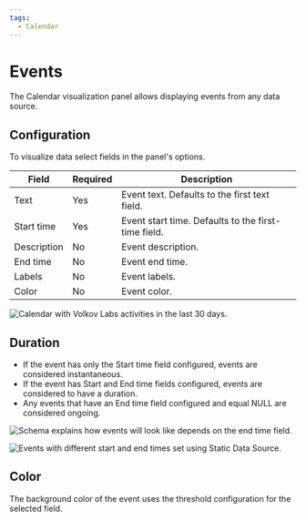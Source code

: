 ```yaml
---
tags:
  - Calendar
---
```



# Events

The Calendar visualization panel allows displaying events from any data source.

## Configuration

To visualize data select fields in the panel's options.

| Field       | Required | Description                                         |
| ----------- | -------- | --------------------------------------------------- |
| Text        | Yes      | Event text. Defaults to the first text field.       |
| Start time  | Yes      | Event start time. Defaults to the first-time field. |
| Description | No       | Event description.                                  |
| End time    | No       | Event end time.                                     |
| Labels      | No       | Event labels.                                       |
| Color       | No       | Event color.                                        |

<Image
  title="Calendar with Volkov Labs activities in the last 30 days."
  src="/img/plugins/volkovlabs-calendar-panel/events.png"
/>

## Duration

- If the event has only the Start time field configured, events are considered instantaneous.
- If the event has Start and End time fields configured, events are considered to have a duration.
- Any events that have an End time field configured and equal NULL are considered ongoing.

<Image
  title="Schema explains how events will look like depends on the end time field."
  src="/img/plugins/volkovlabs-calendar-panel/schema.png"
/>

<Image
  title="Events with different start and end times set using Static Data Source."
  src="/img/plugins/volkovlabs-calendar-panel/duration.png"
/>

## Color

The background color of the event uses the threshold configuration for the selected field.
